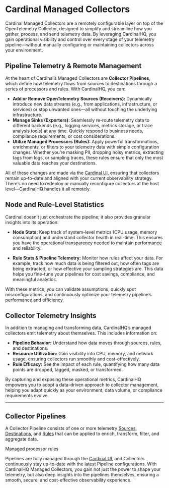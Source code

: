 
# Cardinal Managed Collectors

Cardinal Managed Collectors are a remotely configurable layer on top of the OpenTelemetry Collector, designed to simplify and streamline how you gather, process, and send telemetry data. By leveraging CardinalHQ, you gain operational visibility and control over every stage of your telemetry pipeline—without manually configuring or maintaining collectors across your environment.

## Pipeline Telemetry & Remote Management

At the heart of Cardinal’s Managed Collectors are **Collector Pipelines**, which define how telemetry flows from sources to destinations through a series of processors and rules. With CardinalHQ, you can:

- **Add or Remove OpenTelemetry Sources (Receivers):** Dynamically introduce new data streams (e.g., from applications, infrastructure, or services) or stop unwanted ones—all without touching the underlying infrastructure.
- **Manage Sinks (Exporters):** Seamlessly re-route telemetry data to different backends (e.g., logging services, metrics storage, or trace analysis tools) at any time. Quickly respond to business needs, compliance requirements, or cost considerations.
- **Utilize Managed Processors (Rules):** Apply powerful transformations, enrichments, or filters to your telemetry data with simple configuration changes. Whether you’re masking PII, dropping noisy metrics, extracting tags from logs, or sampling traces, these rules ensure that only the most valuable data reaches your destinations.

All of these changes are made via the [Cardinal UI](https://app.cardinalhq.io), ensuring that collectors remain up-to-date and aligned with your current observability strategy. There’s no need to redeploy or manually reconfigure collectors at the host level—CardinalHQ handles it all remotely.

## Node and Rule-Level Statistics

Cardinal doesn’t just orchestrate the pipeline; it also provides granular insights into its operation:

- **Node Stats:** Keep track of system-level metrics (CPU usage, memory consumption) and understand collector health in real-time. This ensures you have the operational transparency needed to maintain performance and reliability.

- **Rule Stats & Pipeline Telemetry:** Monitor how rules affect your data. For example, track how much data is being filtered out, how often tags are being extracted, or how effective your sampling strategies are. This data helps you fine-tune your pipelines for cost savings, compliance, and meaningful analytics.

With these metrics, you can validate assumptions, quickly spot misconfigurations, and continuously optimize your telemetry pipeline’s performance and efficiency.

## Collector Telemetry Insights

In addition to managing and transforming data, CardinalHQ’s managed collectors emit telemetry about themselves. This includes information on:

- **Pipeline Behavior:** Understand how data moves through sources, rules, and destinations.
- **Resource Utilization:** Gain visibility into CPU, memory, and network usage, ensuring collectors run smoothly and cost-effectively.
- **Rule Efficacy:** See the impact of each rule, quantifying how many data points are dropped, tagged, masked, or transformed.

By capturing and exposing these operational metrics, CardinalHQ empowers you to adopt a data-driven approach to collector management, helping you adapt quickly as your environment, data volume, or compliance requirements evolve.

---

## Collector Pipelines

A Collector Pipeline consists of one or more telemetry [Sources](./pipelines/sources), [Destinations](./pipelines/destinations), and [Rules](./pipelines/rules) that can be applied to enrich, transform, filter, and aggregate data.
<div style={{display:'flex', gap:16, flexDirection:'column' }}>
    <ExpandableImage url={'/docs_pipeline.png'} alt={'Pipeline'} imgStyle={{width:500, margin:30}}/>
    <div>Managed processor rules</div>
    <ExpandableImage url={'/docs_rules.png'} alt={'Rules'} imgStyle={{width:500, margin:30}}/>
</div>



Pipelines are fully managed through the [Cardinal UI](https://app.cardinalhq.io), and Collectors continuously stay up-to-date with the latest Pipeline configurations. With CardinalHQ Managed Collectors, you gain not just the power to shape your telemetry, but also deep insights into the pipelines themselves, ensuring a smooth, secure, and cost-effective observability experience.